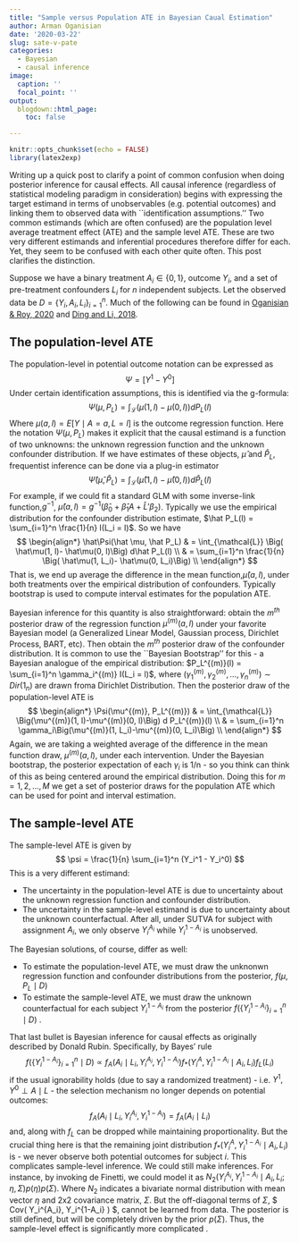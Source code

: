 ```yaml
---
title: "Sample versus Population ATE in Bayesian Caual Estimation"
author: Arman Oganisian
date: '2020-03-22'
slug: sate-v-pate
categories:
  - Bayesian
  - causal inference
image:
  caption: ''
  focal_point: ''
output:
  blogdown::html_page:
    toc: false

---
```


```r
knitr::opts_chunk$set(echo = FALSE)
library(latex2exp)

```

Writing up a quick post to clarify a point of common confusion when doing posterior inference for causal effects. All causal inference (regardless of statistical modeling paradigm in consideration) begins with expressing the target estimand in terms of unobservables (e.g. potential outcomes) and linking them to observed data with ``identification assumptions.'' Two common estimands (which are often confused) are the population level average treatment effect (ATE) and the sample level ATE. These are two very different estimands and inferential procedures therefore differ for each. Yet, they seem to be confused with each other quite often. This post clarifies the distinction.

Suppose we have a binary treatment $A_i\in\{0,1\}$, outcome $Y_i$, and a set of pre-treatment confounders $L_i$ for $n$ independent subjects. Let the observed data be $D = \{Y_i, A_i, L_i \}_{i=1}^n$. Much of the following can be found in [Oganisian & Roy, 2020](https://onlinelibrary.wiley.com/doi/full/10.1002/sim.8761) and [Ding and Li, 2018](https://projecteuclid.org/journals/statistical-science/volume-33/issue-2/Causal-Inference-A-Missing-Data-Perspective/10.1214/18-STS645.full). 

## The population-level ATE

The population-level in potential outcome notation can be expressed as 
$$ \Psi = [Y^1 - Y^0] $$
Under certain identification assumptions, this is identified via the g-formula: 
$$ \Psi(\mu, P_L) = \int_{\mathcal{L}} \Big( \mu(1, l)- \mu(0, l)\Big) dP_L(l) $$
Where $\mu(a, l) = E[Y\mid A=a, L=l]$ is the outcome regression function. Here the notation $\Psi(\mu, P_L)$ makes it explicit that the causal estimand is a function of two unknowns: the unknown regression function and the unknown confounder distribution. If we have estimates of these objects, $\hat \mu$ and $\hat P_L$, frequentist inference can be done via a plug-in estimator
$$ \hat\Psi(\hat \mu, \hat P_L) = \int_{\mathcal{L}} \Big( \hat\mu(1, l)- \hat\mu(0, l)\Big) d\hat P_L(l) $$
For example, if we could fit a standard GLM with some inverse-link function,$g^{-1}$, $\hat\mu(a, l) = g^{-1}(\hat \beta_0 + \hat \beta_1 A + \hat L'\beta_2)$. Typically we use the empirical distribution for the confounder distribution estimate, $\hat P_L(l) =  \sum_{i=1}^n \frac{1}{n} I(L_i = l)$. So we have 
$$
\begin{align*}
\hat\Psi(\hat \mu, \hat P_L) & = \int_{\mathcal{L}} \Big( \hat\mu(1, l)- \hat\mu(0, l)\Big) d\hat P_L(l) \\
                              & = \sum_{i=1}^n \frac{1}{n} \Big( \hat\mu(1, L_i)- \hat\mu(0, L_i)\Big) \\
\end{align*}
$$
That is, we end up average the difference in the mean function,$\hat\mu(a, l)$, under both treatments over the empirical distribution of confounders. Typically bootstrap is used to compute interval estimates for the population ATE.

Bayesian inference for this quantity is also straightforward: obtain the $m^{th}$ posterior draw of the regression function $\mu^{(m)}(a,l)$ under your favorite Bayesian model (a Generalized Linear Model, Gaussian process, Dirichlet Process, BART, etc). Then obtain the $m^{th}$ posterior draw of the confounder distribution. It is common to use the ``Bayesian Bootstrap'' for this - a Bayesian analogue of the empirical distribution: $P_L^{(m)}(l) =  \sum_{i=1}^n \gamma_i^{(m)} I(L_i = l)$, where $(\gamma_1^{(m)}, \gamma_2^{(m)}, \dots, \gamma_n^{(m)}) \sim Dir(1_n)$ are drawn froma  Dirichlet Distribution. Then the posterior draw of the population-level ATE is
$$
\begin{align*}
\Psi(\mu^{(m)}, P_L^{(m)}) & = \int_{\mathcal{L}} \Big(\mu^{(m)}(1, l)-\mu^{(m)}(0, l)\Big) d P_L^{(m)}(l) \\
                           & = \sum_{i=1}^n \gamma_i\Big(\mu^{(m)}(1, L_i)-\mu^{(m)}(0, L_i)\Big) \\
\end{align*}
$$
Again, we are taking a weighted average of the difference in the mean function draw, $\mu^{(m)}(a, l)$, under each intervention. Under the Bayesian bootstrap, the posterior expectation of each $\gamma_i$ is 1/n - so you think can think of this as being centered around the empirical distribution. Doing this for $m=1,2,\dots, M$ we get a set of posterior draws for the population ATE which can be used for point and interval estimation.

## The sample-level ATE

The sample-level ATE is given by 
$$ \psi = \frac{1}{n} \sum_{i=1}^n (Y_i^1 - Y_i^0) $$
This is a very different estimand:


* The uncertainty in the population-level ATE is due to uncertainty about the unknown regression function and confounder distribution. 
* The uncertainty in the sample-level estimand is due to uncertainty about the unknown counterfactual. After all, under SUTVA for subject with assignment $A_i$, we only observe $Y_i^{A_i}$ while $Y_i^{1-A_i}$ is unobserved.

The Bayesian solutions, of course, differ as well:

* To estimate the population-level ATE, we must draw the unknonwn regression function and confounder distributions from the posterior, $f(\mu, P_L \mid D)$
* To estimate the sample-level ATE, we must draw the unknown counterfactual for each subject $Y_i^{1-A_i}$ from the posterior $f( \{ Y_i^{1-A_i} \}_{i=1}^n \mid D)$ .

That last bullet is Bayesian inference for causal effects as originally described by Donald Rubin. Specifically, by Bayes' rule 
$$ f( \{ Y_i^{1-A_i} \}_{i=1}^n \mid D) \propto f_A(A_i \mid L_i, Y_i^{A_i}, Y_i^{1-A_i} ) f_*(Y^A_i, Y_i^{1-A_i}\mid A_i, L_i) f_L(L_i) $$
if the usual ignorability holds (due to say a randomized treatment) - i.e. $Y^1, Y^0 \perp A \mid L$ - the selection mechanism no longer depends on potential outcomes: $$f_A(A_i \mid L_i, Y_i^{A_i}, Y_i^{1-A_i} ) = f_A(A_i \mid L_i )$$ 
and, along with $f_L$ can be dropped while maintaining proportionality. But the crucial thing here is that the remaining joint distribution $f_*(Y^A_i, Y_i^{1-A_i}\mid A_i, L_i)$ is \textit{not estimable from observed data} - we never observe both potential outcomes for subject $i$. This complicates sample-level inference. We could still make inferences. For instance, by invoking de Finetti, we could model it as $N_2(Y_i^{A_i}, Y_i^{1-A_i}\mid A_i, L_i; \eta, \Sigma ) p(\eta)p(\Sigma)$. Where $N_2$ indicates a bivariate normal distribution with mean vector $\eta$ and 2x2 covariance matrix, $\Sigma$. But the off-diagonal terms of $\Sigma$, $ Cov( Y_i^{A_i}, Y_i^{1-A_i} ) $, cannot be learned from data. The posterior is still defined, but will be completely driven by the prior $p(\Sigma)$. Thus, the sample-level effect is significantly more complicated .
